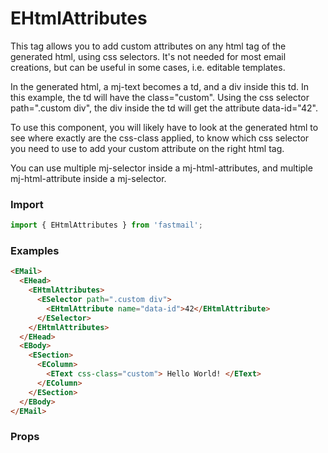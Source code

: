 

<Meta title='Email Design System/Standard Head components/eHtmlAttributes' />

# EHtmlAttributes

This tag allows you to add custom attributes on any html tag of the generated html, using css selectors. It's not needed for most email creations, but can be useful in some cases, i.e. editable templates.

In the generated html, a mj-text becomes a td, and a div inside this td. In this example, the td will have the class="custom". Using the css selector path=".custom div", the div inside the td will get the attribute data-id="42".

To use this component, you will likely have to look at the generated html to see where exactly are the css-class applied, to know which css selector you need to use to add your custom attribute on the right html tag.

You can use multiple mj-selector inside a mj-html-attributes, and multiple mj-html-attribute inside a mj-selector.

### Import

```js
import { EHtmlAttributes } from 'fastmail';
```

### Examples

```html
<EMail>
  <EHead>
    <EHtmlAttributes>
      <ESelector path=".custom div">
        <EHtmlAttribute name="data-id">42</EHtmlAttribute>
      </ESelector>
    </EHtmlAttributes>
  </EHead>
  <EBody>
    <ESection>
      <EColumn>
        <EText css-class="custom"> Hello World! </EText>
      </EColumn>
    </ESection>
  </EBody>
</EMail>
```

### Props

<ArgsTable of={EHtmlAttributes} />
